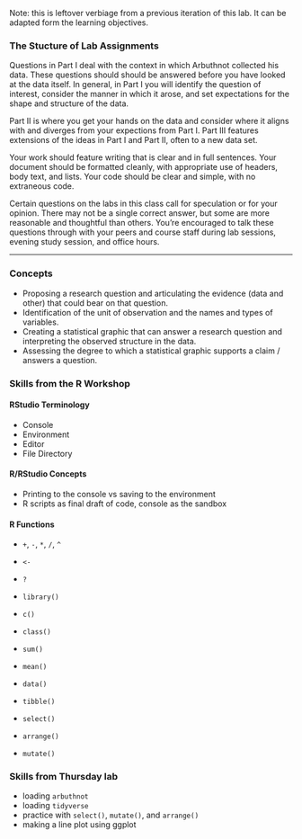 Note: this is leftover verbiage from a previous iteration of this lab. It can be adapted form the learning objectives.

### The Stucture of Lab Assignments

Questions in Part I deal with the context in which Arbuthnot collected his data. These questions should should be answered before you have looked at the data itself. In general, in Part I you will identify the question of interest, consider the manner in which it arose, and set expectations for the shape and structure of the data.

Part II is where you get your hands on the data and consider where it aligns with and diverges from your expections from Part I. Part III features extensions of the ideas in Part I and Part II, often to a new data set.

Your work should feature writing that is clear and in full sentences. Your document should be formatted cleanly, with appropriate use of headers, body text, and lists. Your code should be clear and simple, with no extraneous code.

Certain questions on the labs in this class call for speculation or for your opinion. There may not be a single correct answer, but some are more reasonable and thoughtful than others. You're encouraged to talk these questions through with your peers and course staff during lab sessions, evening study session, and office hours.

* * *

### Concepts

- Proposing a research question and articulating the evidence (data and other) that could bear on that question.
- Identification of the unit of observation and the names and types of variables.
- Creating a statistical graphic that can answer a research question and interpreting the observed structure in the data.
- Assessing the degree to which a statistical graphic supports a claim / answers a question.

### Skills from the R Workshop

#### RStudio Terminology
- Console
- Environment
- Editor
- File Directory

#### R/RStudio Concepts
- Printing to the console vs saving to the environment
- R scripts as final draft of code, console as the sandbox
<!-- Things to not teach: paths-->

#### R Functions
- `+`, `-`, `*`, `/`, `^`
- `<-`
- `?`
- `library()`
- `c()`
- `class()`
- `sum()`
- `mean()`

- `data()`
- `tibble()`
- `select()`
- `arrange()`
- `mutate()`

<!-- Things to not teach: paths-->

### Skills from Thursday lab

- loading `arbuthnot`
- loading `tidyverse`
- practice with `select()`, `mutate()`, and `arrange()`
- making a line plot using ggplot


<!--## Additional Readings
- John Arbuthnot's Manuscript ([original](https://royalsocietypublishing.org/doi/pdf/10.1098/rstl.1710.0011), [transcribed](https://www.york.ac.uk/depts/maths/histstat/arbuthnot.pdf)). Originally entitled *An argument for divine providence, taken from the constant regularity observ'd in the births of both sexes.*, his publication in the proceedings of the Royal Society in 1710 stand out as much for the theogical argument that he makes prescient statistical methods.-->